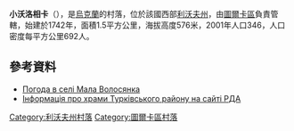 {{coord|49|14|15|N|23|1|6|E|scale:100000|display=title}}

'''小沃洛相卡'''（{{lang-uk|Мала Волосянка}}），是[[烏克蘭|烏克蘭]]的村落，位於該國西部[[利沃夫州|利沃夫州]]，由[[圖爾卡區|圖爾卡區]]負責管轄，始建於1742年，面積1.5平方公里，海拔高度576米，2001年人口346，人口密度每平方公里692人。

==參考資料==
* [http://weather.in.ua/ua/l'vovskaja/14486 Погода в селі Мала Волосянка] {{Wayback|url=http://weather.in.ua/ua/l'vovskaja/14486 |date=20160305080340 }}
* [http://turka-rda.gov.ua/turkivschyna-turystychna/1284-2/ Інформація про храми Турківського району на сайті РДА] {{Wayback|url=http://turka-rda.gov.ua/turkivschyna-turystychna/1284-2/ |date=20161006031122 }}

{{DEFAULTSORT:Мала Волосянка}}
[[Category:利沃夫州村落|Category:利沃夫州村落]]
[[Category:圖爾卡區村落|Category:圖爾卡區村落]]


{{Lviv-geo-stub}}